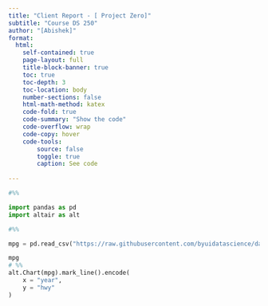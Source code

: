 ```yaml
---
title: "Client Report - [ Project Zero]"
subtitle: "Course DS 250"
author: "[Abishek]"
format:
  html:
    self-contained: true
    page-layout: full
    title-block-banner: true
    toc: true
    toc-depth: 3
    toc-location: body
    number-sections: false
    html-math-method: katex
    code-fold: true
    code-summary: "Show the code"
    code-overflow: wrap
    code-copy: hover
    code-tools:
        source: false
        toggle: true
        caption: See code
    
---
```

```python
#%%

import pandas as pd 
import altair as alt 

#%%

mpg = pd.read_csv("https://raw.githubusercontent.com/byuidatascience/data4python4ds/master/data-raw/mpg/mpg.csv")

mpg
# %%
alt.Chart(mpg).mark_line().encode(
    x = "year", 
    y = "hwy"
)
```


